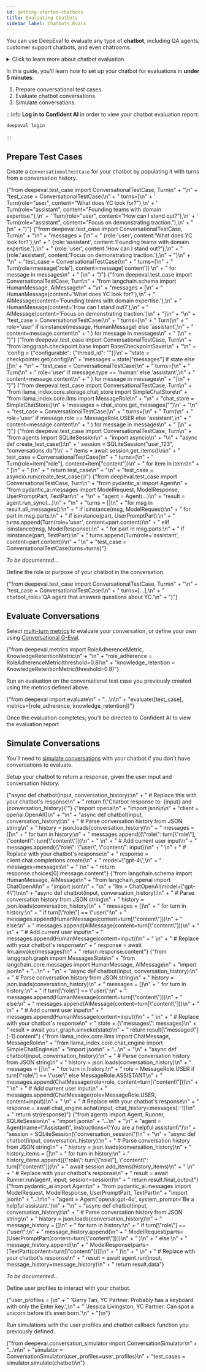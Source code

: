 ```yaml
---
id: getting-started-chatbots
title: Evaluating Chatbots
sidebar_label: Chatbots Evals
---
```



You can use DeepEval to evaluate any type of **chatbot**, including QA agents, customer support chatbots, and even chatrooms.

<details>
  <summary>Click to learn more about chatbot evaluation</summary>

Chatbot Evaluation is different from other types of evaluations because most metrics on DeepEval evaluates an single-turn interaction between a user and the LLM, which is captured by an `LLMTestCase`.

Chatbots, on the other hand, requires evaluating multi-turn interactions between a user and the LLM, which requires a <code>ConversationalTestCase</code>.

![Chatbot Evaluation](https://deepeval-docs.s3.amazonaws.com/docs:conversational-test-case.png)

Conversational test cases can only be evaluated using **multi-turn metrics**, which include:

- [Conversational G-Eval](/docs/metrics-conversational-g-eval)
- [Role Adherence](/docs/metrics-role-adherence)
- [Knowledge Retention](/docs/metrics-knowledge-retention)
- [Conversation Completeness](/docs/metrics-conversation-completeness)
- [Conversation Relevancy](/docs/metrics-conversation-relevancy)

</details>

In this guide, you'll learn how to set up your chatbot for evaluations in **under 5 minutes**:

1. Prepare conversational test cases.
2. Evaluate chatbot conversations.
3. Simulate conversations.

:::info
**Log in to Confident AI** in order to view your chatbot evaluation report:

```bash
deepeval login
```

:::

## Prepare Test Cases

<Timeline>
  <TimelineItem title="Populate conversation">
    <p>
      Create a <code>ConversationalTestCase</code> for your chatbot by
      populating it with turns from a conversation history.
    </p>
    <Tabs>
      <TabItem value="python" label="Python">
        <CodeBlock
          language="python"
          title="main.py"
          showLineNumbers={true}
          wrapLines={true}
        >
          {"from deepeval.test_case import ConversationalTestCase, Turn\n" +
            "\n" +
            "test_case = ConversationalTestCase(\n" +
            "    turns=[\n" +
            '        Turn(role="user", content="What does YC look for?"),\n' +
            '        Turn(role="assistant", content="Founding teams with domain expertise."),\n' +
            '        Turn(role="user", content="How can I stand out?"),\n' +
            '        Turn(role="assistant", content="Focus on demonstrating traction."),\n' +
            "    ]\n" +
            ")"}
        </CodeBlock>
      </TabItem>
      <TabItem value="openai" label="OpenAI">
        <CodeBlock
          language="python"
          title="main.py"
          showLineNumbers={true}
          wrapLines={true}
        >
          {"from deepeval.test_case import ConversationalTestCase, Turn\n" +
            "\n" +
            "messages = [\n" +
            "    {role:'user', content:'What does YC look for?'},\n" +
            "    {role:'assistant', content:'Founding teams with domain expertise.'},\n" +
            "    {role:'user', content:'How can I stand out?'},\n" +
            "    {role:'assistant', content:'Focus on demonstrating traction.'},\n" +
            "]\n" +
            "\n" +
            "test_case = ConversationalTestCase(\n" +
            "    turns=[\n" +
            "        Turn(role=message['role'], content=message['content']) \n" +
            "        for message in messages\n" +
            "    ]\n" +
            ")"}
        </CodeBlock>
      </TabItem>
      <TabItem value="langchain" label="LangChain">
        <CodeBlock
          language="python"
          title="main.py"
          showLineNumbers={true}
          wrapLines={true}
        >
          {"from deepeval.test_case import ConversationalTestCase, Turn\n" +
            "from langchain.schema import HumanMessage, AIMessage\n" +
            "\n" +
            "messages = [\n" +
            "    HumanMessage(content='What does YC look for?'),\n" +
            "    AIMessage(content='Founding teams with domain expertise.'),\n" +
            "    HumanMessage(content='How can I stand out?'),\n" +
            "    AIMessage(content='Focus on demonstrating traction.')\n" +
            "]\n" +
            "\n" +
            "test_case = ConversationalTestCase(\n" +
            "    turns=[\n" +
            "        Turn(\n" +
            "            role='user' if isinstance(message, HumanMessage) else 'assistant',\n" +
            "            content=message.content\n" +
            "        ) for message in messages\n" +
            "    ]\n" +
            ")"}
        </CodeBlock>
      </TabItem>
      <TabItem value="langgraph" label="LangGraph">
        <CodeBlock
          language="python"
          title="main.py"
          showLineNumbers={true}
          wrapLines={true}
        >
          {"from deepeval.test_case import ConversationalTestCase, Turn\n" +
            "from langgraph.checkpoint.base import BaseCheckpointSaver\n" +
            "\n" +
            'config = {"configurable": {"thread_id": "<YOUR_THREAD_ID>"}}\n' +
            "state = checkpointer.get(config)\n" +
            'messages = state["messages"] if state else []\n' +
            "\n" +
            "test_case = ConversationalTestCase(\n" +
            "    turns=[\n" +
            "        Turn(\n" +
            "            role='user' if message.type == 'human' else 'assistant',\n" +
            "            content=message.content\n" +
            "        ) for message in messages\n" +
            "]\n" +
            ")"}
        </CodeBlock>
      </TabItem>
      <TabItem value="llama_index" label="LlamaIndex">
        <CodeBlock
          language="python"
          title="main.py"
          showLineNumbers={true}
          wrapLines={true}
        >
          {"from deepeval.test_case import ConversationalTestCase, Turn\n" +
            "from llama_index.core.storage.chat_store import SimpleChatStore\n" +
            "from llama_index.core.llms import MessageRole\n" +
            "\n" +
            "chat_store = SimpleChatStore()\n" +
            'messages = chat_store.get_messages("<YOUR_CHAT_STORE_KEY>")\n' +
            "\n" +
            "test_case = ConversationalTestCase(\n" +
            "    turns=[\n" +
            "        Turn(\n" +
            "            role='user' if message.role == MessageRole.USER else 'assistant',\n" +
            "            content=message.content\n" +
            "        ) for message in messages\n" +
            "    ]\n" +
            ")"}
        </CodeBlock>
      </TabItem>
      <TabItem value="openai-agents" label="OpenAI Agents">
        <CodeBlock
          language="python"
          title="main.py"
          showLineNumbers={true}
          wrapLines={true}
        >
          {"from deepeval.test_case import ConversationalTestCase, Turn\n" +
            "from agents import SQLiteSession\n" +
            "import asyncio\n" +
            "\n" +
            "async def create_test_case():\n" +
            '    session = SQLiteSession("user_123", "conversations.db")\n' +
            "    items = await session.get_items()\n\n" +
            "    test_case = ConversationalTestCase(\n" +
            "        turns=[\n" +
            '            Turn(role=item["role"], content=item["content"])\n' +
            "            for item in items\n" +
            "        ]\n" +
            "    )\n" +
            "    return test_case\n" +
            "\n" +
            "test_case = asyncio.run(create_test_case())"}
        </CodeBlock>
      </TabItem>
      <TabItem value="pydantic" label="Pydantic">
        <CodeBlock
          language="python"
          title="main.py"
          showLineNumbers={true}
          wrapLines={true}
        >
          {"from deepeval.test_case import ConversationalTestCase, Turn\n" +
            "from pydantic_ai import Agent\n" +
            "from pydantic_ai.messages import ModelRequest, ModelResponse, UserPromptPart, TextPart\n" +
            "\n" +
            "agent = Agent(...)\n" +
            "result = agent.run_sync(...)\n" +
            "\n" +
            "turns = []\n" +
            "for msg in result.all_messages():\n" +
            "    if isinstance(msg, ModelRequest):\n" +
            "        for part in msg.parts:\n" +
            "            if isinstance(part, UserPromptPart):\n" +
            "                turns.append(Turn(role='user', content=part.content))\n" +
            "    elif isinstance(msg, ModelResponse):\n" +
            "        for part in msg.parts:\n" +
            "            if isinstance(part, TextPart):\n" +
            "                turns.append(Turn(role='assistant', content=part.content))\n" +
            "\n" +
            "test_case = ConversationalTestCase(turns=turns)"}
        </CodeBlock>
      </TabItem>
      <TabItem value="crewai" label="CrewAI">
        <p>
          <i>To be documented...</i>
        </p>
      </TabItem>
    </Tabs>
  </TimelineItem>
  <TimelineItem title="Define chatbot role">
    <p>Define the role or purpose of your chatbot in the conversation.</p>
    <CodeBlock
      language="python"
      title="main.py"
      showLineNumbers={true}
      wrapLines={true}
      metastring="{5}"
    >
      {"from deepeval.test_case import ConversationalTestCase, Turn\n" +
        "\n" +
        "test_case = ConversationalTestCase(\n" +
        "    turns=[...],\n" +
        "    chatbot_role='QA agent that answers questions about YC.'\n" +
        ")"}
    </CodeBlock>
  </TimelineItem>
</Timeline>

## Evaluate Conversations

<Timeline>
  <TimelineItem title="Select metrics">
    <p>Select <a href="/docs/metrics-conversational-g-eval">multi-turn metrics</a> to evaluate your conversation, or define your own using <a href="/docs/metrics-conversational-g-eval">Conversational G-Eval</a>.</p>
    <CodeBlock
      language="python"
      title="main.py"
      showLineNumbers={true}
      wrapLines={true}
    >
      {"from deepeval.metrics import RoleAdherenceMetric, KnowledgeRetentionMetric\n" +
        "\n" +
        "role_adherence = RoleAdherenceMetric(threshold=0.8)\n" +
        "knowledge_retention = KnowledgeRetentionMetric(threshold=0.8)"}
    </CodeBlock>

  </TimelineItem>
  <TimelineItem title="Running an evaluation">
    <p>Run an evaluation on the conversational test case you previously created using the metrics defined above.</p>
   <CodeBlock
      language="python"
      title="main.py"
      showLineNumbers={true}
      wrapLines={true}
    >
      {"from deepeval import evaluate\n" +
        "...\n\n" +
        "evaluate([test_case], metrics=[role_adherence, knowledge_retention])"}
    </CodeBlock>
    <p>Once the evaluation completes, you'll be directed to Confident AI to view the evaluation report</p>
    <VideoDisplay src="https://deepeval-docs.s3.us-east-1.amazonaws.com/getting-started%3Aconversation-test-report.mp4" />
  </TimelineItem>
</Timeline>

## Simulate Conversations

You'll need to <a href="/docs/conversation-simulator">simulate conversations</a> with your chatbot if you don't have conversations to evaluate.

<Timeline>
  <TimelineItem title="Setup chatbot">
    <p>Setup your chatbot to return a response, given the user input and conversation history.</p>
   <Tabs>
      <TabItem value="python" label="Python">
        <CodeBlock
          language="python"
          title="main.py"
          showLineNumbers={true}
          wrapLines={true}
        >
          {"async def chatbot(input, conversation_history):\n" +
            "    # Replace this with your chatbot's response\n" +
            "    return f\"Chatbot response to: {input} and {conversation_history}\""}
        </CodeBlock>
      </TabItem>
      <TabItem value="openai" label="OpenAI">
        <CodeBlock
          language="python"
          title="main.py"
          showLineNumbers={true}
          wrapLines={true}
        >
          {"import openai\n" +
            "import json\n\n" +
            "client = openai.OpenAI()\n" +
            "\n" +
            "async def chatbot(input, conversation_history):\n" +
            "    # Parse conversation history from JSON string\n" +
            "    history = json.loads(conversation_history)\n" +
            "    messages = []\n" +
            "    for turn in history:\n" +
            "        messages.append({\"role\": turn[\"role\"], \"content\": turn[\"content\"]})\n" +
            "    \n" +
            "    # Add current user input\n" +
            "    messages.append({\"role\": \"user\", \"content\": input})\n" +
            "    \n" +
            "    # Replace with your chatbot's response\n" +
            "    response = client.chat.completions.create(\n" +
            "        model=\"gpt-4\",\n" +
            "        messages=messages\n" +
            "    )\n" +
            "    return response.choices[0].message.content"}
        </CodeBlock>
      </TabItem>
      <TabItem value="langchain" label="LangChain">
        <CodeBlock
          language="python"
          title="main.py"
          showLineNumbers={true}
          wrapLines={true}
        >
          {"from langchain.schema import HumanMessage, AIMessage\n" +
            "from langchain_openai import ChatOpenAI\n" +
            "import json\n" +
            "\n" +
            "llm = ChatOpenAI(model=\"gpt-4\")\n\n" +
            "async def chatbot(input, conversation_history):\n" +
            "    # Parse conversation history from JSON string\n" +
            "    history = json.loads(conversation_history)\n" +
            "    messages = []\n" +
            "    for turn in history:\n" +
            "        if turn[\"role\"] == \"user\":\n" +
            "            messages.append(HumanMessage(content=turn[\"content\"]))\n" +
            "        else:\n" +
            "            messages.append(AIMessage(content=turn[\"content\"]))\n" +
            "    \n" +
            "    # Add current user input\n" +
            "    messages.append(HumanMessage(content=input))\n" +
            "    \n" +
            "    # Replace with your chatbot's response\n" +
            "    response = await llm.ainvoke(messages)\n" +
            "    return response.content"}
        </CodeBlock>
      </TabItem>
      <TabItem value="langgraph" label="LangGraph">
        <CodeBlock
          language="python"
          title="main.py"
          showLineNumbers={true}
          wrapLines={true}
        >
          {"from langgraph.graph import MessagesState\n" +
            "from langchain_core.messages import HumanMessage, AIMessage\n" +
            "import json\n" +
            "...\n" +
            "\n" +
            "async def chatbot(input, conversation_history):\n" +
            "    # Parse conversation history from JSON string\n" +
            "    history = json.loads(conversation_history)\n" +
            "    messages = []\n" +
            "    for turn in history:\n" +
            "        if turn[\"role\"] == \"user\":\n" +
            "            messages.append(HumanMessage(content=turn[\"content\"]))\n" +
            "        else:\n" +
            "            messages.append(AIMessage(content=turn[\"content\"]))\n" +
            "    \n" +
            "    # Add current user input\n" +
            "    messages.append(HumanMessage(content=input))\n" +
            "    \n" +
            "    # Replace with your chatbot's response\n" +
            "    state = {\"messages\": messages}\n" +
            "    result = await your_graph.ainvoke(state)\n" +
            "    return result[\"messages\"][-1].content"}
        </CodeBlock>
      </TabItem>
      <TabItem value="llama_index" label="LlamaIndex">
        <CodeBlock
          language="python"
          title="main.py"
          showLineNumbers={true}
          wrapLines={true}
        >
          {"from llama_index.core.llms import ChatMessage, MessageRole\n" +
            "from llama_index.core.chat_engine import SimpleChatEngine\n" +
            "import json\n" +
            "...\n" +
            "\n" +
            "async def chatbot(input, conversation_history):\n" +
            "    # Parse conversation history from JSON string\n" +
            "    history = json.loads(conversation_history)\n" +            "    messages = []\n" +
            "    for turn in history:\n" +
            "        role = MessageRole.USER if turn[\"role\"] == \"user\" else MessageRole.ASSISTANT\n" +
            "        messages.append(ChatMessage(role=role, content=turn[\"content\"]))\n" +
            "    \n" +
            "    # Add current user input\n" +
            "    messages.append(ChatMessage(role=MessageRole.USER, content=input))\n" +
            "    \n" +
            "    # Replace with your chatbot's response\n" +
            "    response = await chat_engine.achat(input, chat_history=messages[:-1])\n" +
            "    return str(response)"}
        </CodeBlock>
      </TabItem>
      <TabItem value="openai-agents" label="OpenAI Agents">
        <CodeBlock
          language="python"
          title="main.py"
          showLineNumbers={true}
          wrapLines={true}
        >
          {"from agents import Agent, Runner, SQLiteSession\n" +
            "import json\n" +
            "...\n" +
            "\n" +
            "agent = Agent(name=\"Assistant\", instructions=\"You are a helpful assistant\")\n" +
            "session = SQLiteSession(\"conversation_session\")\n" +
            "\n" +
            "async def chatbot(input, conversation_history):\n" +
            "    # Parse conversation history from JSON string\n" +
            "    history = json.loads(conversation_history)\n" +
            "    history_items = []\n" +
            "    for turn in history:\n" +
            "        history_items.append({\"role\": turn[\"role\"], \"content\": turn[\"content\"]})\n" +
            "    await session.add_items(history_items)\n" +
            "    \n" +
            "    # Replace with your chatbot's response\n" +
            "    result = await Runner.run(agent, input, session=session)\n" +
            "    return result.final_output"}
        </CodeBlock>
      </TabItem>
      <TabItem value="pydantic" label="Pydantic AI">
        <CodeBlock
          language="python"
          title="main.py"
          showLineNumbers={true}
          wrapLines={true}
        >
          {"from pydantic_ai import Agent\n" +
            "from pydantic_ai.messages import ModelRequest, ModelResponse, UserPromptPart, TextPart\n" +
            "import json\n" +
            "...\n\n" +
            "agent = Agent('openai:gpt-4o', system_prompt='Be a helpful assistant.')\n" +
            "\n" +
            "async def chatbot(input, conversation_history):\n" +
            "    # Parse conversation history from JSON string\n" +
            "    history = json.loads(conversation_history)\n" +
            "    message_history = []\n" +
            "    for turn in history:\n" +
            "        if turn[\"role\"] == \"user\":\n" +
            "            message_history.append(\n" +
            "                ModelRequest(parts=[UserPromptPart(content=turn[\"content\"])])\n" +
            "            )\n" +
            "        else:\n" +
            "            message_history.append(\n" +
            "                ModelResponse(parts=[TextPart(content=turn[\"content\"])])\n" +
            "            )\n" +
            "    \n" +
            "    # Replace with your chatbot's response\n" +
            "    result = await agent.run(input, message_history=message_history)\n" +
            "    return result.data"}
        </CodeBlock>
      </TabItem>
      <TabItem value="crewai" label="CrewAI">
       <p><i>To be documented...</i></p>
      </TabItem>
    </Tabs>

  </TimelineItem>
  <TimelineItem title="Define user profile">
    <p>Define user profiles to interact with your chatbot.</p>
    <CodeBlock
      language="python"
      title="main.py"
      showLineNumbers={true}
      wrapLines={true}
    >
      {"user_profiles = [\n" +
        "  'Garry Tan, YC Partner. Probably has a keyboard with only the Enter key.',\n" +
        "  'Jessica Livingston, YC Partner. Can spot a unicorn before it’s even born.'\n" +
        "]\n"}
    </CodeBlock>

  </TimelineItem>
  <TimelineItem title="Simulate conversations">
    <p>Run simulations with the user profiles and chatbot callback function you previously defined.</p>
   <CodeBlock
      language="python"
      title="main.py"
      showLineNumbers={true}
      wrapLines={true}
    >
      {"from deepeval.conversation_simulator import ConversationSimulator\n" +
        "...\n\n" +
        "simulator = ConversationSimulator(user_profiles=user_profiles)\n" +
        "test_cases = simulator.simulate(chatbot)\n"}
    </CodeBlock>

  </TimelineItem>
</Timeline>
